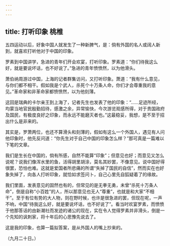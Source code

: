 ```yaml
---
---
---
```

title: 打听印象 桃椎
---



五四运动以后，好象中国人就发生了一种新脾气，是：倘有外国的名人或阔人新到，就喜欢打听他对于中国的印象。

罗素到中国讲学，急进的青年们开会欢宴，打听印象。罗素道：“你们待我这么好，就是要说坏话，也不好说了。”急进的青年愤愤然，以为他滑头。

萧伯纳周游过中国，上海的记者群集访问，又打听印象。萧道：“我有什么意见，与你们都不相干。假如我是个武人，杀死个十万条人命，你们才会尊重我的意见。”革命家和非革命家都愤愤然，以为他刻薄。

这回是瑞典的卡尔亲王到上海了，记者先生也发表了他的印象：“……足迹所经，均蒙当地官民殷勤招待，感激之余，异常愉快，今次游览观感所得，对于贵国政府及国民，有极度良好之印象，而永远不能磨灭者也。”这最稳妥，我想，是不至于招出什么是非来的。

其实是，罗萧两位，也还不算滑头和刻薄的，假如有这么一个外国人，遇见有人问他印象时，他先反问道：“你先生对于自己中国的印象怎么样？”那可真是一篇难以下笔的文章。

我们是生长在中国的，倘有所感，自然不能算“印象”；但意见也好；而意见又怎么说呢？说我们像浑水里的鱼，活得胡里胡涂，莫名其妙罢，不像意见。说中国好得很罢，恐怕也难。这就是爱国者所悲痛的所谓“失掉了国民的自信”，然而实在也好象失掉了，向各人打听印象，就恰如求签问卜，自己心里先自狐疑着了的缘故。

我们里面，发表意见的固然也有的，但常见的是无拳无勇，未曾“杀死十万条人命”，倒是自称“小百姓”的人，所以那意见也无人“尊重”，也就是和大家“不相干”。至于有位有势的大人物，则在野时候，也许是很急进的罢，但现在呢，一声不响，中国“待我这么好，就是要说坏话，也不好说了”。看当时欢宴罗素，而愤愤于他那答话的由新潮社而发迹的诸公的现在，实在令人觉得罗素并非滑头，倒是一个先知的讽刺家，将十年后的心思豫先说去了。

这是我的印象，也算一篇拟答案，是从外国人的嘴上抄来的。

（九月二十日。）